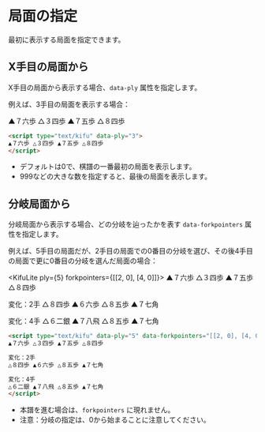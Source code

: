 
# 局面の指定

最初に表示する局面を指定できます。

<TOCInline toc={toc} />

## X手目の局面から

X手目の局面から表示する場合、`data-ply` 属性を指定します。

例えば、3手目の局面を表示する場合：

<KifuLite ply={3}>
  ▲７六歩 △３四歩 ▲７五歩 △８四歩
</KifuLite>

```html
<script type="text/kifu" data-ply="3">
▲７六歩 △３四歩 ▲７五歩 △８四歩
</script>
```

* デフォルトは0で、棋譜の一番最初の局面を表示します。
* 999などの大きな数を指定すると、最後の局面を表示します。

## 分岐局面から

分岐局面から表示する場合、どの分岐を辿ったかを表す `data-forkpointers` 属性を指定します。

例えば、5手目の局面だが、2手目の局面での0番目の分岐を選び、その後4手目の局面で更に0番目の分岐を選んだ局面の場合：

<KifuLite ply={5} forkpointers={[[2, 0], [4, 0]]}>
▲７六歩 △３四歩 ▲７五歩 △８四歩

変化：2手
△８四歩 ▲６六歩 △８五歩 ▲７七角

変化：4手
△６二銀 ▲７八飛 △８五歩 ▲７七角
</KifuLite>

```html
<script type="text/kifu" data-ply="5" data-forkpointers="[[2, 0], [4, 0]]">
▲７六歩 △３四歩 ▲７五歩 △８四歩

変化：2手
△８四歩 ▲６六歩 △８五歩 ▲７七角

変化：4手
△６二銀 ▲７八飛 △８五歩 ▲７七角
</script>
```

* 本譜を進む場合は、`forkpointers` に現れません。
* 注意：分岐の指定は、0から始まることに注意してください。

